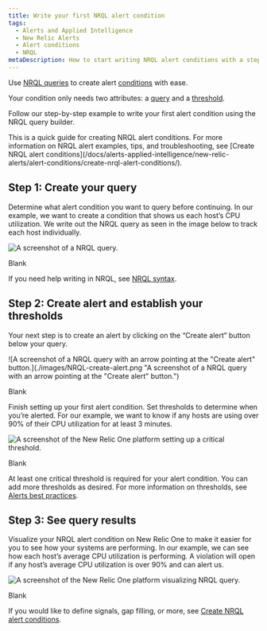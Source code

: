 ```yaml
---
title: Write your first NRQL alert condition
tags:
  - Alerts and Applied Intelligence
  - New Relic Alerts
  - Alert conditions
  - NRQL
metaDescription: How to start writing NRQL alert conditions with a step by step user case.
---
```


Use [NRQL queries](/docs/query-your-data/nrql-new-relic-query-language/get-started/introduction-nrql-new-relics-query-language/) to create alert [conditions](/docs/alerts-applied-intelligence/new-relic-alerts/alert-conditions/create-alert-conditions/) with ease.

Your condition only needs two attributes: a [query](/docs/query-your-data/explore-query-data/query-builder/introduction-query-builder/#specify-data) and a [threshold](/docs/alerts-applied-intelligence/new-relic-alerts/alert-conditions/set-thresholds-alert-condition/).

Follow our step-by-step example to write your first alert condition using the NRQL query builder.

<Callout variant="important">
This is a quick guide for creating NRQL alert conditions. For more information on NRQL alert examples, tips, and troubleshooting, see [Create NRQL alert conditions](/docs/alerts-applied-intelligence/new-relic-alerts/alert-conditions/create-nrql-alert-conditions/). 
</Callout>

## Step 1: Create your query

Determine what alert condition you want to query before continuing. In our example, we want to create a condition that shows us each host’s CPU utilization. We write out the NRQL query as seen in the image below to track each host individually.

![A screenshot of a NRQL query.](./images/NRQL-query-builder.png "A screenshot of a NRQL query.")

<figcaption>
  Blank
</figcaption>

If you need help writing in NRQL, see [NRQL syntax](/docs/query-your-data/nrql-new-relic-query-language/get-started/introduction-nrql-new-relics-query-language/#syntax).

## Step 2: Create alert and establish your thresholds

Your next step is to create an alert by clicking on the “Create alert” button below your query.

![A screenshot of a NRQL query with an arrow pointing at the "Create alert" button.](./images/NRQL-create-alert.png "A screenshot of a NRQL query with an arrow pointing at the "Create alert" button.")

<figcaption>
  Blank
</figcaption>

Finish setting up your first alert condition. Set thresholds to determine when you’re alerted. For our example, we want to know if any hosts are using over 90% of their CPU utilization for at least 3 minutes.

![A screenshot of the New Relic One platform setting up a critical threshold.](./images/NRQL-set-threshold.png "A screenshot of the New Relic One platform setting up a critical threshold.")

<figcaption>
  Blank
</figcaption>

At least one critical threshold is required for your alert condition. You can add more thresholds as desired. For more information on thresholds, see [Alerts best practices](/docs/new-relic-solutions/best-practices-guides/alerts-applied-intelligence/alerts-best-practices/#threshold-practices).

## Step 3: See query results

Visualize your NRQL alert condition on New Relic One to make it easier for you to see how your systems are performing. In our example, we can see how each host’s average CPU utilization is performing. A violation will open if any host’s average CPU utilization is over 90% and can alert us.

![A screenshot of the New Relic One platform visualizing NRQL query.](./images/NRQL-display.png "A screenshot of the New Relic One platform visualizing NRQL query.")

<figcaption>
  Blank
</figcaption>

If you would like to define signals, gap filling, or more, see [Create NRQL alert conditions](/docs/alerts-applied-intelligence/new-relic-alerts/alert-conditions/create-nrql-alert-conditions/). 